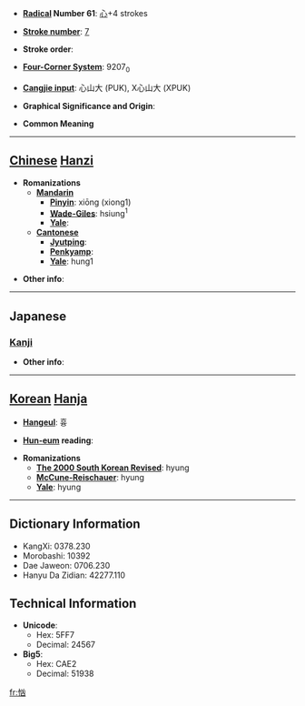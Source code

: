 * '''[[Wiktionary:Chinese radical index| Radical]] Number 61''': [[Wiktionary:Chinese radical index 心|心]]+4 strokes

* '''[[Wiktionary:Chinese total strokes index|Stroke number]]''': [[Wiktionary:Chinese total strokes index 7|7]]

* '''Stroke order''': 

* '''[[Wiktionary:Chinese four corner index|Four-Corner System]]''': 9207<sub>0</sub>

* '''[[Wiktionary:Chinese Cangjie index|Cangjie input]]''': 心山大 (PUK), X心山大 (XPUK)

* '''Graphical Significance and Origin''': 

* '''Common Meaning'''

----

== [[Chinese]] [[Hanzi]] ==

* '''Romanizations'''
** '''[[Mandarin]]'''
*** '''[[Pinyin]]''': xiōng (xiong1)
*** '''[[Wade-Giles]]''': hsiung<sup>1</sup>
*** '''[[Yale]]''': 
** '''[[Cantonese]]'''
*** '''[[Jyutping]]''':
*** '''[[Penkyamp]]''': 
*** '''[[Yale]]''': hung1

* '''Other info''': 

----

==Japanese==
===[[Kanji]]===
{{kanji|on readings=[[きょう]] (kyō)|kun readings=[[おそれる]] (osoreru)}}

* '''Other info''':  

----

== [[Korean]] [[Hanja]] ==

* '''[[Hangeul]]''': 흉

* '''[[Hun-eum]] reading''': 

* '''Romanizations'''
** '''[[The 2000 South Korean Revised Romanization|The 2000 South Korean Revised]]''': hyung
** '''[[McCune-Reischauer]]''': hyung
** '''[[Yale]]''': hyung

----

== Dictionary Information ==

* KangXi: 0378.230
* Morobashi: 10392
* Dae Jaweon: 0706.230
* Hanyu Da Zidian: 42277.110

== Technical Information ==

* '''Unicode''':
** Hex: 5FF7
** Decimal: 24567
* '''Big5''':
** Hex: CAE2
** Decimal: 51938

[[fr:忷]]